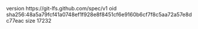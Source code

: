 version https://git-lfs.github.com/spec/v1
oid sha256:48a5a79fcf41a0748ef1f928e8f8451cf6e9160b6cf7f8c5aa72a57e8dc77eac
size 17232
